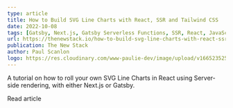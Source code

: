 ```yaml
---
type: article
title: How to Build SVG Line Charts with React, SSR and Tailwind CSS
date: 2022-10-08
tags: [Gatsby, Next.js, Gatsby Serverless Functions, SSR, React, JavaScript, SVG, Tailwind]
url: https://thenewstack.io/how-to-build-svg-line-charts-with-react-ssr-and-tailwind-css/
publication: The New Stack
author: Paul Scanlon
logo: https://res.cloudinary.com/www-paulie-dev/image/upload/v1665235257/paulie.dev/Logos/tns-logo_miu6qk.png
---
```


A tutorial on how to roll your own SVG Line Charts in React using Server-side rendering, with either Next.js or Gatsby.

<MarkdownCtaLink href="https://thenewstack.io/how-to-build-svg-line-charts-with-react-ssr-and-tailwind-css/">
  Read article
</MarkdownCtaLink>
